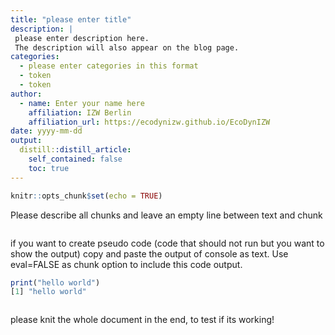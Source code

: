 ```yaml
---
title: "please enter title"
description: |
 please enter description here.
 The description will also appear on the blog page. 
categories:
  - please enter categories in this format
  - token
  - token
author:
  - name: Enter your name here
    affiliation: IZW Berlin
    affiliation_url: https://ecodynizw.github.io/EcoDynIZW
date: yyyy-mm-dd
output:
  distill::distill_article:
    self_contained: false
    toc: true
---
```


```r
knitr::opts_chunk$set(echo = TRUE)
```

Please describe all chunks and leave an empty line between text and chunk

```r

```

if you want to create pseudo code (code that should not run but you want to show the output) copy and paste the output of console as text. Use eval=FALSE as chunk option to include this code output.

```r
print("hello world")
[1] "hello world"
```



```r

```

please knit the whole document in the end, to test if its working!

